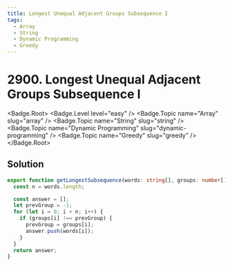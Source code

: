 ```yaml
---
title: Longest Unequal Adjacent Groups Subsequence I
tags:
  - Array
  - String
  - Dynamic Programming
  - Greedy
---
```


# 2900. Longest Unequal Adjacent Groups Subsequence I

<Badge.Root>
  <Badge.Level level="easy" />
  <Badge.Topic name="Array" slug="array" />
  <Badge.Topic name="String" slug="string" />
  <Badge.Topic name="Dynamic Programming" slug="dynamic-programming" />
  <Badge.Topic name="Greedy" slug="greedy" />
</Badge.Root>

## Solution

```typescript filename="solution.ts" copy
export function getLongestSubsequence(words: string[], groups: number[]): string[] {
  const n = words.length;

  const answer = [];
  let prevGroup = -1;
  for (let i = 0; i < n; i++) {
    if (groups[i] !== prevGroup) {
      prevGroup = groups[i];
      answer.push(words[i]);
    }
  }
  return answer;
}
```

<ProblemLink
  codingSite="leetcode"
  href="https://leetcode.com/problems/longest-unequal-adjacent-groups-subsequence-i"
  title="Longest Unequal Adjacent Groups Subsequence I"
/>
